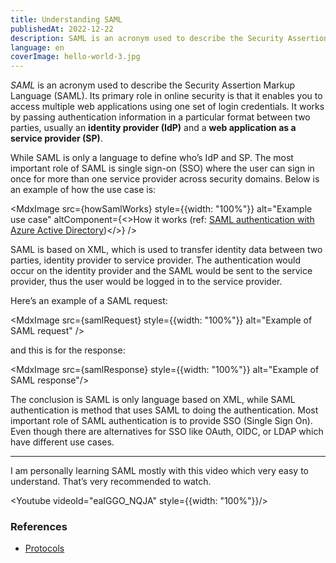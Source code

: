 ```yaml
---
title: Understanding SAML
publishedAt: 2022-12-22
description: SAML is an acronym used to describe the Security Assertion Markup Language (SAML). Its primary role in online security is that it enables you to access multiple web applications using one set of login credentials. It works by passing authentication information in a particular format between two parties, usually an identity provider (IdP) and a web application as a service provider (SP).
language: en
coverImage: hello-world-3.jpg
---
```




*SAML* is an acronym used to describe the Security Assertion Markup Language (SAML). Its primary role in online security is that it enables you to access multiple web applications using one set of login credentials. It works by passing authentication information in a particular format between two parties, usually an **identity provider (IdP)** and a **web application as a service provider (SP)**.

While SAML is only a language to define who’s IdP and SP. The most important role of SAML is single sign-on (SSO) where the user can sign in once for more than one service provider across security domains. Below is an example of how the use case is:

<MdxImage
  src={howSamlWorks}
  style={{width: "100%"}}
  alt="Example use case"
  altComponent={<>How it works (ref: <a href="https://learn.microsoft.com/en-us/azure/active-directory/fundamentals/auth-saml" target="_blank">SAML authentication with Azure Active Directory</a>)</>}
/>

SAML is based on XML, which is used to transfer identity data between two parties, identity provider to service provider. The authentication would occur on the identity provider and the SAML would be sent to the service provider, thus the user would be logged in to the service provider.

Here’s an example of a SAML request:

<MdxImage src={samlRequest} style={{width: "100%"}} alt="Example of SAML request" />

and this is for the response:

<MdxImage src={samlResponse} style={{width: "100%"}} alt="Example of SAML response"/>

The conclusion is SAML is only language based on XML, while SAML authentication is method that uses SAML to doing the authentication. Most important role of SAML authentication is to provide SSO (Single Sign On). Even though there are alternatives for SSO like OAuth, OIDC, or LDAP which have different use cases. 

---

I am personally learning SAML mostly with this video which very easy to understand. That’s very recommended to watch.

<Youtube videoId="eaIGGO_NQJA" style={{width: "100%"}}/>

### References

* [Protocols](https://auth0.com/docs/authenticate/protocols)